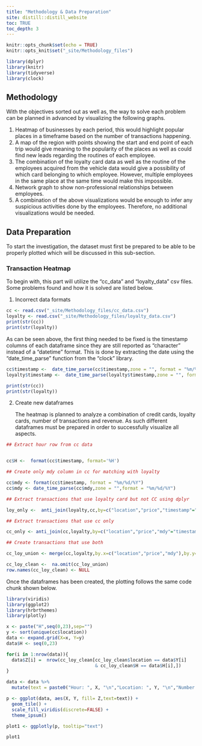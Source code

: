 ```yaml
---
title: "Methodology & Data Preparation"
site: distill::distill_website
toc: TRUE
toc_depth: 3
---
```


```r

knitr::opts_chunk$set(echo = TRUE)
knitr::opts_knit$set("_site/Methodology_files")

library(dplyr)
library(knitr)
library(tidyverse)
library(clock)
```

<h2> Methodology </h2>

<p>
With the objectives sorted out as well as, the way to solve each problem can be planned in advanced by visualizing the following graphs.
</p>

<p>
1.	Heatmap of businesses by each period, this would highlight popular places in a timeframe based on the number of transactions happening.
2.	A map of the region with points showing the start and end point of each trip would give meaning to the popularity of the places as well as could find new leads regarding the routines of each employee.
3.	The combination of the loyalty card data as well as the routine of the employees acquired from the vehicle data would give a possibility of which card belonging to which employee. However, multiple employees in the same place at the same time would make this impossible. 
4.	Network graph to show non-professional relationships between employees.
5.	A combination of the above visualizations would be enough to infer any suspicious activities done by the employees. Therefore, no additional visualizations would be needed.
</p>

<h2> Data Preparation </h2>

<p>
To start the investigation, the dataset must first be prepared to be able to be properly plotted which will be discussed in this sub-section.
</p>

<h3> Transaction Heatmap </h3>
<p>
To begin with, this part will utilize the "cc_data" and "loyalty_data" csv files. Some problems found and how it is solved are listed below.
</p>

1. Incorrect data formats
```r
cc <- read.csv("_site/Methodology_files/cc_data.csv")
loyalty <- read.csv("_site/Methodology_files/loyalty_data.csv")
print(str(cc))
print(str(loyalty))
```
<p>
As can be seen above, the first thing needed to be fixed is the timestamp columns of each dataframe since they are still reported as "character" instead of a "datetime" format. This is done by extracting the date using the "date_time_parse" function from the "clock" library.
</p>
```r
cc$timestamp <-  date_time_parse(cc$timestamp,zone = "", format = "%m/%d/%Y %H:%M")
loyalty$timestamp <-  date_time_parse(loyalty$timestamp,zone = "", format = "%m/%d/%Y")

print(str(cc))
print(str(loyalty))
```
2. Create new dataframes
<p>
The heatmap is planned to analyze a combination of credit cards, loyalty cards, number of transactions and revenue. As such different dataframes must be prepared in order to successfully visualize all aspects.
</p>
```r
## Extract hour row from cc data


cc$H <-  format(cc$timestamp, format='%H')

## Create only mdy column in cc for matching with loyalty

cc$mdy <- format(cc$timestamp, format = "%m/%d/%Y")
cc$mdy <- date_time_parse(cc$mdy,zone = "",format = "%m/%d/%Y")

## Extract transactions that use loyalty card but not CC using dplyr

loy_only <-  anti_join(loyalty,cc,by=c("location","price","timestamp"="mdy"))

## Extract transactions that use cc only

cc_only <- anti_join(cc,loyalty,by=c("location","price","mdy"="timestamp"))

## Create transactions that use both

cc_loy_union <- merge(cc,loyalty,by.x=c("location","price","mdy"),by.y=c("location","price","timestamp"),all=TRUE)

cc_loy_clean <-  na.omit(cc_loy_union)
row.names(cc_loy_clean) <- NULL
```

<p>
Once the dataframes has been created, the plotting follows the same code chunk shown below.
</p>
```r
library(viridis)
library(ggplot2)
library(hrbrthemes)
library(plotly)

x <- paste("H",seq(0,23),sep="")
y <- sort(unique(cc$location))
data <- expand.grid(X=x, Y=y)
data$H <- seq(0,23)

for(i in 1:nrow(data)){
  data$Z[i] =  nrow(cc_loy_clean[cc_loy_clean$location == data$Y[i] 
                                 & cc_loy_clean$H == data$H[i],])
}

data <- data %>%
  mutate(text = paste0("Hour: ", X, "\n","Location: ", Y, "\n","Number of Transactions: ", Z, "\n"))

p <- ggplot(data, aes(X, Y, fill= Z,text=text)) + 
  geom_tile() +
  scale_fill_viridis(discrete=FALSE) +
  theme_ipsum()

plot1 <- ggplotly(p, tooltip="text")
```
```r
plot1
```